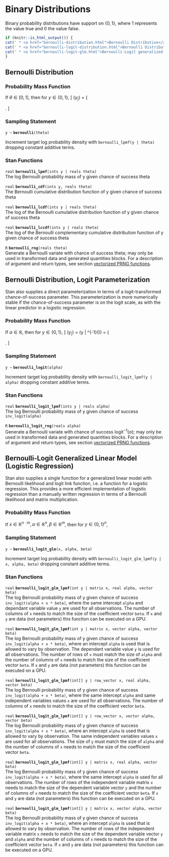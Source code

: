 # Binary Distributions

Binary probability distributions have support on $\{0,1\}$, where 1
represents the value true and 0 the value false.

```r
if (knitr::is_html_output()) {
cat(' * <a href="bernoulli-distribution.html">Bernoulli Distribution</a>\n')
cat(' * <a href="bernoulli-logit-distribution.html">Bernoulli Distribution, Logit Parameterization</a>\n')
cat(' * <a href="bernoulli-logit-glm.html">Bernoulli-Logit generalized Linear Model (Logistic Regression)</a>\n')
}
```

## Bernoulli Distribution

### Probability Mass Function

If $\theta \in [0,1]$, then for $y \in \{0,1\}$, \[
\text{Bernoulli}(y~|~\theta) = \left\{ \begin{array}{ll} \theta &
\text{if } y = 1, \text{ and} \\ 1 - \theta & \text{if } y = 0.
\end{array} \right. \]

### Sampling Statement

`y ~ ` **`bernoulli`**`(theta)`

Increment target log probability density with `bernoulli_lpmf(y | theta)`
dropping constant additive terms.
<!-- real; bernoulli ~; -->
\index{{\tt \bfseries bernoulli }!sampling statement|hyperpage}

### Stan Functions

<!-- real; bernoulli_lpmf; (ints y | reals theta); -->
\index{{\tt \bfseries bernoulli\_lpmf  }!{\tt (ints y \textbar\ reals theta): real}|hyperpage}

`real` **`bernoulli_lpmf`**`(ints y | reals theta)`<br>\newline
The log Bernoulli probability mass of y given chance of success theta

<!-- real; bernoulli_cdf; (ints y, reals theta); -->
\index{{\tt \bfseries bernoulli\_cdf  }!{\tt (ints y, reals theta): real}|hyperpage}

`real` **`bernoulli_cdf`**`(ints y, reals theta)`<br>\newline
The Bernoulli cumulative distribution function of y given chance of
success theta

<!-- real; bernoulli_lcdf; (ints y | reals theta); -->
\index{{\tt \bfseries bernoulli\_lcdf  }!{\tt (ints y \textbar\ reals theta): real}|hyperpage}

`real` **`bernoulli_lcdf`**`(ints y | reals theta)`<br>\newline
The log of the Bernoulli cumulative distribution function of y given
chance of success theta

<!-- real; bernoulli_lccdf; (ints y | reals theta); -->
\index{{\tt \bfseries bernoulli\_lccdf  }!{\tt (ints y \textbar\ reals theta): real}|hyperpage}

`real` **`bernoulli_lccdf`**`(ints y | reals theta)`<br>\newline
The log of the Bernoulli complementary cumulative distribution
function of y given chance of success theta

<!-- R; bernoulli_rng; (reals theta); -->
\index{{\tt \bfseries bernoulli\_rng  }!{\tt (reals theta): R}|hyperpage}

`R` **`bernoulli_rng`**`(reals theta)`<br>\newline
Generate a Bernoulli variate with chance of success theta; may only be
used in transformed data and generated quantities blocks.
For a description of argument and return types, see section
[vectorized PRNG functions](#prng-vectorization).

## Bernoulli Distribution, Logit Parameterization {#bernoulli-logit-distribution}

Stan also supplies a direct parameterization in terms of a
logit-transformed chance-of-success parameter.  This parameterization
is more numerically stable if the chance-of-success parameter is on
the logit scale, as with the linear predictor in a logistic
regression.

### Probability Mass Function

If $\alpha \in \mathbb{R}$, then for $y \in \{0,1\}$, \[
\text{BernoulliLogit}(y~|~\alpha) = \text{Bernoulli}(y |
\text{logit}^{-1}(\alpha)) = \left\{ \begin{array}{ll}
\text{logit}^{-1}(\alpha) & \text{if } y = 1, \text{ and} \\ 1 -
\text{logit}^{-1}(\alpha) &  \text{if } y = 0. \end{array} \right. \]

### Sampling Statement

`y ~ ` **`bernoulli_logit`**`(alpha)`

Increment target log probability density with `bernoulli_logit_lpmf(y | alpha)`
dropping constant additive terms.
<!-- real; bernoulli_logit ~; -->
\index{{\tt \bfseries bernoulli\_logit }!sampling statement|hyperpage}

### Stan Functions

<!-- real; bernoulli_logit_lpmf; (ints y | reals alpha); -->
\index{{\tt \bfseries bernoulli\_logit\_lpmf  }!{\tt (ints y \textbar\ reals alpha): real}|hyperpage}

`real` **`bernoulli_logit_lpmf`**`(ints y | reals alpha)`<br>\newline
The log Bernoulli probability mass of y given chance of success
`inv_logit(alpha)`

<!-- R; bernoulli_logit_rng; (reals alpha); -->
\index{{\tt \bfseries bernoulli\_logit\_rng  }!{\tt (reals alpha): R}|hyperpage}

`R` **`bernoulli_logit_rng`**`(reals alpha)`<br>\newline
Generate a Bernoulli variate with chance of success
$\text{logit}^{-1}(\alpha)$; may only be used in transformed data and generated
quantities blocks. For a description of argument and return types, see section
[vectorized PRNG functions](#prng-vectorization).

## Bernoulli-Logit Generalized Linear Model (Logistic Regression) {#bernoulli-logit-glm}

Stan also supplies a single function for a generalized linear model
with Bernoulli likelihood and logit link function, i.e. a function
for a logistic regression. This provides a more efficient
implementation of logistic regression than a manually written
regression in terms of a Bernoulli likelihood and matrix
multiplication.

### Probability Mass Function

If $x\in \mathbb{R}^{n\cdot m}, \alpha \in \mathbb{R}^n, \beta\in
\mathbb{R}^m$, then for $y \in {\{0,1\}}^n$, \begin{align*}
&\text{BernoulliLogitGLM}(y~|~x, \alpha, \beta) = \prod_{1\leq i \leq
n}\text{Bernoulli}(y_i~|~\text{logit}^{-1}(\alpha_i + x_i\cdot
\beta))\\ &= \prod_{1\leq i \leq n} \left\{ \begin{array}{ll}
\text{logit}^{-1}(\alpha_i + \sum_{1\leq j\leq m}x_{ij}\cdot \beta_j)
& \text{if } y_i = 1, \text{ and} \\ 1 - \text{logit}^{-1}(\alpha_i +
\sum_{1\leq j\leq m}x_{ij}\cdot \beta_j) & \text{if } y_i = 0.
\end{array} \right. \end{align*}

### Sampling Statement

`y ~ ` **`bernoulli_logit_glm`**`(x, alpha, beta)`

Increment target log probability density with `bernoulli_logit_glm_lpmf(y | x, alpha, beta)`
dropping constant additive terms.
<!-- real; bernoulli_logit_glm ~; -->
\index{{\tt \bfseries bernoulli\_logit\_glm }!sampling statement|hyperpage}

### Stan Functions

<!-- real; bernoulli_logit_glm_lpmf; (int y | matrix x, real alpha, vector beta); -->
\index{{\tt \bfseries bernoulli\_logit\_glm\_lpmf  }!{\tt (int y \textbar\ matrix x, real alpha, vector beta): real}|hyperpage}

`real` **`bernoulli_logit_glm_lpmf`**`(int y | matrix x, real alpha, vector beta)`<br>\newline
The log Bernoulli probability mass of y given chance of success
`inv_logit(alpha + x * beta)`, where the same intercept `alpha` and dependant variable value `y` are used
for all observations. The number of columns of `x` needs to match the size of the
coefficient vector `beta`.
If `x` and `y` are data (not parameters) this function can be executed on a GPU.

<!-- real; bernoulli_logit_glm_lpmf; (int y | matrix x, vector alpha, vector beta); -->
\index{{\tt \bfseries bernoulli\_logit\_glm\_lpmf  }!{\tt (int y \textbar\ matrix x, vector alpha, vector beta): real}|hyperpage}

`real` **`bernoulli_logit_glm_lpmf`**`(int y | matrix x, vector alpha, vector beta)`<br>\newline
The log Bernoulli probability mass of y given chance of success
`inv_logit(alpha + x * beta)`, where an intercept `alpha` is used that is
allowed to vary by observation. The dependant variable 
value `y` is used for all observations. 
The number of rows of `x` must match the size of `alpha` and 
the number of columns of `x` needs to match the size of the coefficient vector `beta`.
If `x` and `y` are data (not parameters) this function can be executed on a GPU.

<!-- real; bernoulli_logit_glm_lpmf; (int[] y | row_vector x, real alpha, vector beta); -->
\index{{\tt \bfseries bernoulli\_logit\_glm\_lpmf  }!{\tt (int[] y \textbar\ row\_vector x, real alpha, vector beta): real}|hyperpage}

`real` **`bernoulli_logit_glm_lpmf`**`(int[] y | row_vector x, real alpha, vector beta)`<br>\newline
The log Bernoulli probability mass of y given chance of success
`inv_logit(alpha + x * beta)`, where the same intercept `alpha` and 
same independent variables values `x` are used for all observations.
The number of columns of `x` needs to match the size of the coefficient vector `beta`.

<!-- real; bernoulli_logit_glm_lpmf; (int[] y | row_vector x, vector alpha, vector beta); -->
\index{{\tt \bfseries bernoulli\_logit\_glm\_lpmf  }!{\tt (int[] y \textbar\ row\_vector x, vector alpha, vector beta): real}|hyperpage}

`real` **`bernoulli_logit_glm_lpmf`**`(int[] y | row_vector x, vector alpha, vector beta)`<br>\newline
The log Bernoulli probability mass of y given chance of success
`inv_logit(alpha + x * beta)`, where an intercept `alpha` is used that is
allowed to vary by observation.
The same independent variables values `x` are used for all observations. 
The size of `y` must match the size of `alpha` and 
the number of columns of `x` needs to match the size of the coefficient vector `beta`.


<!-- real; bernoulli_logit_glm_lpmf; (int[] y | matrix x, real alpha, vector beta); -->
\index{{\tt \bfseries bernoulli\_logit\_glm\_lpmf  }!{\tt (int[] y \textbar\ matrix x, real alpha, vector beta): real}|hyperpage}

`real` **`bernoulli_logit_glm_lpmf`**`(int[] y | matrix x, real alpha, vector beta)`<br>\newline
The log Bernoulli probability mass of y given chance of success
`inv_logit(alpha + x * beta)`, where the same intercept `alpha` is used
for all observations. The number of rows of the independent variable
matrix `x` needs to match the size of the dependent variable vector
`y` and the number of columns of `x` needs to match the size of the
coefficient vector `beta`.
If `x` and `y` are data (not parameters) this function can be executed on a GPU.

<!-- real; bernoulli_logit_glm_lpmf; (int[] y | matrix x, vector alpha, vector beta); -->
\index{{\tt \bfseries bernoulli\_logit\_glm\_lpmf  }!{\tt (int[] y \textbar\ matrix x, vector alpha, vector beta): real}|hyperpage}

`real` **`bernoulli_logit_glm_lpmf`**`(int[] y | matrix x, vector alpha, vector beta)`<br>\newline
The log Bernoulli probability mass of y given chance of success
`inv_logit(alpha + x * beta)`, where an intercept `alpha` is used that is
allowed to vary by observation. The number of rows of
the independent variable matrix `x` needs to match the size of the
dependent variable vector `y` and `alpha` and the number of columns of
`x` needs to match the size of the coefficient vector `beta`.
If `x` and `y` are data (not parameters) this function can be executed on a GPU.
